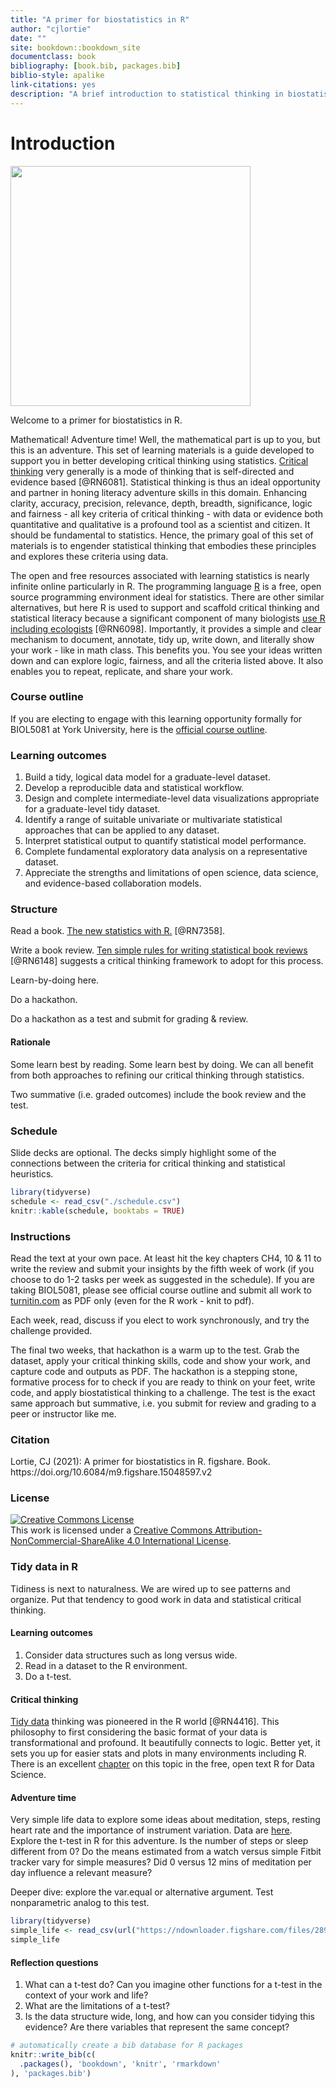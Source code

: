 ```yaml
--- 
title: "A primer for biostatistics in R"
author: "cjlortie"
date: ""
site: bookdown::bookdown_site
documentclass: book
bibliography: [book.bib, packages.bib]
biblio-style: apalike
link-citations: yes
description: "A brief introduction to statistical thinking in biostatistics supported by the R programming language."
---
```


# Introduction  

![](./adventure.png){width=4in}  

Welcome to a primer for biostatistics in R.  

Mathematical! Adventure time! Well, the mathematical part is up to you, but this is an adventure. This set of learning materials is a guide developed to support you in better developing critical thinking using statistics. [Critical thinking](https://www.criticalthinking.org/pages/defining-critical-thinking/766) very generally is a mode of thinking that is self-directed and evidence based [@RN6081]. Statistical thinking is thus an ideal opportunity and partner in honing literacy adventure skills in this domain. Enhancing clarity, accuracy, precision, relevance, depth, breadth, significance, logic and fairness - all key criteria of critical thinking - with data or evidence both quantitative and qualitative is a profound tool as a scientist and citizen. It should be fundamental to statistics. Hence, the primary goal of this set of materials is to engender statistical thinking that embodies these principles and explores these criteria using data. 

The open and free resources associated with learning statistics is nearly infinite online particularly in R. The programming language [R](https://www.r-project.org) is a free, open source programming environment ideal for statistics. There are other similar alternatives, but here R is used to support and scaffold critical thinking and statistical literacy because a significant component of many biologists [use R including ecologists](https://esajournals.onlinelibrary.wiley.com/doi/full/10.1002/ecs2.2567) [@RN6098]. Importantly, it provides a simple and clear mechanism to document, annotate, tidy up, write down, and literally show your work - like in math class. This benefits you. You see your ideas written down and can explore logic, fairness, and all the criteria listed above. It also enables you to repeat, replicate, and share your work.  

### Course outline {-}  
If you are electing to engage with this learning opportunity formally for BIOL5081 at York University, here is the [official course outline](https://figshare.com/articles/online_resource/BIOL_5081_Course_Outline_2021/14901087).  

### Learning outcomes {-} 
1. Build a tidy, logical data model for a graduate-level dataset.  
2. Develop a reproducible data and statistical workflow.  
3. Design and complete intermediate-level data visualizations appropriate for a graduate-level tidy dataset.  
4. Identify a range of suitable univariate or multivariate statistical approaches that can be applied to any dataset.  
5.  Interpret statistical output to quantify statistical model performance.  
6.  Complete fundamental exploratory data analysis on a representative dataset.  
7. Appreciate the strengths and limitations of open science, data science, and evidence-based collaboration models.  

### Structure {-}  
Read a book. [The new statistics with R.](https://global.oup.com/academic/product/the-new-statistics-with-r-9780198798187?cc=us&lang=en&) [@RN7358].  

Write a book review. [Ten simple rules for writing statistical book reviews](https://journals.plos.org/ploscompbiol/article?id=10.1371/journal.pcbi.1006562) [@RN6148] suggests a critical thinking framework to adopt for this process.  

Learn-by-doing here.  

Do a hackathon.  

Do a hackathon as a test and submit for grading & review.  

#### Rationale {-}  
Some learn best by reading. Some learn best by doing. We can all benefit from both approaches to refining our critical thinking through statistics.  

Two summative (i.e. graded outcomes) include the book review and the test.  

### Schedule {-} 
Slide decks are optional. The decks simply highlight some of the connections between the criteria for critical thinking and statistical heuristics.  

```r
library(tidyverse)
schedule <- read_csv("./schedule.csv")
knitr::kable(schedule, booktabs = TRUE)

```

### Instructions {-} 
Read the text at your own pace. At least hit the key chapters CH4, 10 & 11 to write the review and submit your insights by the fifth week of work (if you choose to do 1-2 tasks per week as suggested in the schedule). If you are taking BIOL5081, please see official course outline and submit all work to [turnitin.com](https://www.turnitin.com) as PDF only (even for the R work - knit to pdf). 

Each week, read, discuss if you elect to work synchronously, and try the challenge provided.  

The final two weeks, that hackathon is a warm up to the test. Grab the dataset, apply your critical thinking skills, code and show your work, and capture code and outputs as PDF. The hackathon is a stepping stone, formative process for to check if you are ready to think on your feet, write code, and apply biostatistical thinking to a challenge. The test is the exact same approach but summative, i.e. you submit for review and grading to a peer or instructor like me.  

### Citation {-}  
Lortie, CJ (2021): A primer for biostatistics in R. figshare. Book. https://doi.org/10.6084/m9.figshare.15048597.v2 


### License {-}  

<a rel="license" href="http://creativecommons.org/licenses/by-nc-sa/4.0/"><img alt="Creative Commons License" style="border-width:0" src="https://i.creativecommons.org/l/by-nc-sa/4.0/88x31.png" /></a><br />This work is licensed under a <a rel="license" href="http://creativecommons.org/licenses/by-nc-sa/4.0/">Creative Commons Attribution-NonCommercial-ShareAlike 4.0 International License</a>.  

### Tidy data in R {-}  
Tidiness is next to naturalness. We are wired up to see patterns and organize. Put that tendency to good work in data and statistical critical thinking.  

#### Learning outcomes {-}  
1. Consider data structures such as long versus wide.  
2. Read in a dataset to the R environment.   
3. Do a t-test.  

#### Critical thinking {-}  
[Tidy data](https://www.jstatsoft.org/article/view/v059i10) thinking was pioneered in the R world [@RN4416].  This philosophy to first considering the basic format of your data is transformational and profound. It beautifully connects to logic. Better yet, it sets you up for easier stats and plots in many environments including R. There is an excellent [chapter](https://r4ds.had.co.nz/tidy-data.html) on this topic in the free, open text R for Data Science.   

#### Adventure time {-}  
Very simple life data to explore some ideas about meditation, steps, resting heart rate and the importance of instrument variation.  Data are [here](https://figshare.com/articles/dataset/Simple_health_data/15040515). Explore the t-test in R for this adventure. Is the number of steps or sleep different from 0? Do the means estimated from a watch versus simple Fitbit tracker vary for simple measures? Did 0 versus 12 mins of meditation per day influence a relevant measure?    

Deeper dive: explore the var.equal or alternative argument. Test nonparametric analog to this test.   

```r
library(tidyverse)
simple_life <- read_csv(url("https://ndownloader.figshare.com/files/28920855"))
simple_life

```

#### Reflection questions {-}  
1. What can a t-test do? Can you imagine other functions for a t-test in the context of your work and life?
2. What are the limitations of a t-test?
3. Is the data structure wide, long, and how can you consider tidying this evidence? Are there variables that represent the same concept?  




```r
# automatically create a bib database for R packages
knitr::write_bib(c(
  .packages(), 'bookdown', 'knitr', 'rmarkdown'
), 'packages.bib')
```
